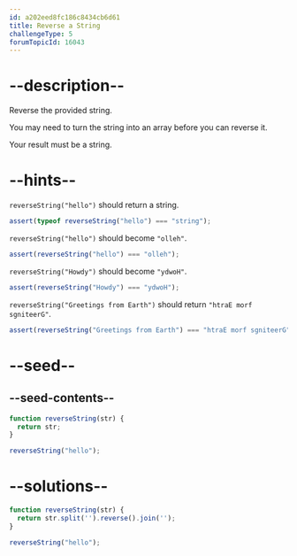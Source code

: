 ```yaml
---
id: a202eed8fc186c8434cb6d61
title: Reverse a String
challengeType: 5
forumTopicId: 16043
---
```


# --description--

Reverse the provided string.

You may need to turn the string into an array before you can reverse it.

Your result must be a string.

# --hints--

`reverseString("hello")` should return a string.

```js
assert(typeof reverseString("hello") === "string");
```

`reverseString("hello")` should become `"olleh"`.

```js
assert(reverseString("hello") === "olleh");
```

`reverseString("Howdy")` should become `"ydwoH"`.

```js
assert(reverseString("Howdy") === "ydwoH");
```

`reverseString("Greetings from Earth")` should return `"htraE morf sgniteerG"`.

```js
assert(reverseString("Greetings from Earth") === "htraE morf sgniteerG");
```

# --seed--

## --seed-contents--

```js
function reverseString(str) {
  return str;
}

reverseString("hello");
```

# --solutions--

```js
function reverseString(str) {
  return str.split('').reverse().join('');
}

reverseString("hello");
```
